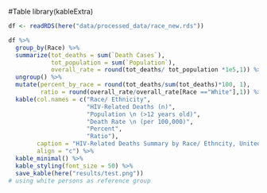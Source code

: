 #Table
library(kableExtra)
```r
df <- readRDS(here("data/processed_data/race_new.rds"))

df %>% 
  group_by(Race) %>% 
  summarize(tot_deaths = sum(`Death Cases`),
            tot_population = sum(`Population`),
            overall_rate = round(tot_deaths/ tot_population *1e5,1)) %>% 
  ungroup() %>% 
  mutate(percent_by_race = round(tot_deaths/sum(tot_deaths)*100, 1),
         ratio = round(overall_rate/overall_rate[Race =="White"],1)) %>%
  kable(col.names = c("Race/ Ethnicity",
                      "HIV-Related Deaths (n)",
                      "Population \n (>12 years old)",
                      "Death Rate \n (per 100,000)",
                      "Percent",
                      "Ratio"),
        caption = "HIV-Related Deaths Summary by Race/ Ethncity, United States, 2020",
        align = "c") %>%
  kable_minimal() %>%
  kable_styling(font_size = 50) %>% 
  save_kable(here("results/test.png"))
# using white persons as reference group
```



